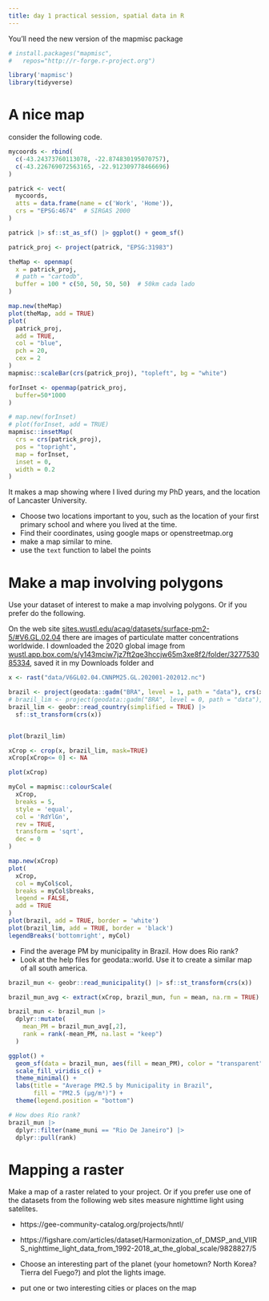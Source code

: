 ---
title: day 1 practical session, spatial data in R
---

You'll need the new version of the mapmisc package
```{r installMapmics}
# install.packages("mapmisc", 
# 	repos="http://r-forge.r-project.org")
```

```{r packages}
library('mapmisc')
library(tidyverse)
```

# A nice map

consider the following code.

```{r patrick}
mycoords <- rbind(
  c(-43.24373760113078, -22.874830195070757),
  c(-43.226769072563165, -22.912309778466696)
)

patrick <- vect(
  mycoords, 
  atts = data.frame(name = c('Work', 'Home')),
  crs = "EPSG:4674"  # SIRGAS 2000
)

patrick |> sf::st_as_sf() |> ggplot() + geom_sf()

patrick_proj <- project(patrick, "EPSG:31983")

theMap <- openmap(
  x = patrick_proj,
  # path = "cartodb",
  buffer = 100 * c(50, 50, 50, 50)  # 50km cada lado
)

map.new(theMap)
plot(theMap, add = TRUE)
plot(
  patrick_proj,
  add = TRUE,
  col = "blue",
  pch = 20,
  cex = 2
)
mapmisc::scaleBar(crs(patrick_proj), "topleft", bg = "white")

forInset <- openmap(patrick_proj, 
  buffer=50*1000
)

# map.new(forInset)
# plot(forInset, add = TRUE)
mapmisc::insetMap(
  crs = crs(patrick_proj),
  pos = "topright",
  map = forInset,
  inset = 0,
  width = 0.2
)

```


It makes a map showing where I lived during my PhD years, and the location of Lancaster University.

- Choose two locations important to you, such as the location of your first primary school and where you lived at the time. 
- Find their coordinates, using google maps or openstreetmap.org
- make a map similar to mine.
- use the `text` function to label the points



# Make a map involving polygons

Use your dataset of interest to make a map involving polygons.  Or if you prefer do the following.

On the web site [sites.wustl.edu/acag/datasets/surface-pm2-5/#V6.GL.02.04](https://sites.wustl.edu/acag/datasets/surface-pm2-5/#V6.GL.02.04) there are images of particulate matter concentrations worldwide.  I downloaded the 2020 global image from [wustl.app.box.com/s/y143mciw7jz7ft2qe3hccjw65m3xe8f2/folder/327753085334](https://wustl.app.box.com/s/y143mciw7jz7ft2qe3hccjw65m3xe8f2/folder/327753085334), saved it in my Downloads folder and 

```{r data}
x <- rast("data/V6GL02.04.CNNPM25.GL.202001-202012.nc")

brazil <- project(geodata::gadm("BRA", level = 1, path = "data"), crs(x))
# brazil_lim <- project(geodata::gadm("BRA", level = 0, path = "data"), crs(x))
brazil_lim <- geobr::read_country(simplified = TRUE) |> 
  sf::st_transform(crs(x))


plot(brazil_lim)

xCrop <- crop(x, brazil_lim, mask=TRUE)
xCrop[xCrop<= 0] <- NA

plot(xCrop)

myCol = mapmisc::colourScale(
  xCrop,
  breaks = 5,
  style = 'equal',
  col = 'RdYlGn',
  rev = TRUE,
  transform = 'sqrt',
  dec = 0
)

map.new(xCrop)
plot(
  xCrop,
  col = myCol$col,
  breaks = myCol$breaks,
  legend = FALSE,
  add = TRUE
)
plot(brazil, add = TRUE, border = 'white')
plot(brazil_lim, add = TRUE, border = 'black')
legendBreaks('bottomright', myCol)
```

- Find the average PM by municipality in Brazil.  How does Rio rank?
- Look at the help files for geodata::world.  Use it to create a similar map of all south america.

```{r}
brazil_mun <- geobr::read_municipality() |> sf::st_transform(crs(x))

brazil_mun_avg <- extract(xCrop, brazil_mun, fun = mean, na.rm = TRUE)

brazil_mun <- brazil_mun |> 
  dplyr::mutate(
    mean_PM = brazil_mun_avg[,2],
    rank = rank(-mean_PM, na.last = "keep")
  )

ggplot() +
  geom_sf(data = brazil_mun, aes(fill = mean_PM), color = "transparent") +
  scale_fill_viridis_c() +
  theme_minimal() +
  labs(title = "Average PM2.5 by Municipality in Brazil",
       fill = "PM2.5 (µg/m³)") +
  theme(legend.position = "bottom")

# How does Rio rank?
brazil_mun |> 
  dplyr::filter(name_muni == "Rio De Janeiro") |>
  dplyr::pull(rank)


```

# Mapping a raster

Make a map of a raster related to your project.  Or if you prefer use one of the datasets from the following web sites measure nighttime light using satelites.  

- https://gee-community-catalog.org/projects/hntl/
- https://figshare.com/articles/dataset/Harmonization_of_DMSP_and_VIIRS_nighttime_light_data_from_1992-2018_at_the_global_scale/9828827/5

- Choose an interesting part of the planet (your hometown? North Korea? Tierra del Fuego?) and plot the lights image.  
- put one or two interesting cities or places on the map





